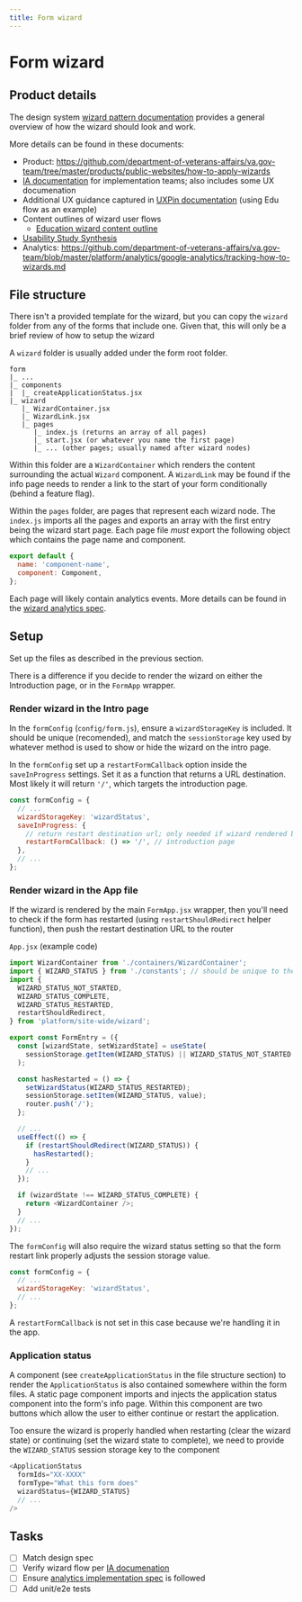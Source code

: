 ```yaml
---
title: Form wizard
---
```


# Form wizard

## Product details

The design system [wizard pattern documentation](https://design.va.gov/patterns/wizards) provides a general overview of how the wizard should look and work.

More details can be found in these documents:

- Product: https://github.com/department-of-veterans-affairs/va.gov-team/tree/master/products/public-websites/how-to-apply-wizards
- [IA documentation](https://github.com/department-of-veterans-affairs/va.gov-team/blob/master/platform/information-architecture/ia-reviews/websites-apply-wizard.md) for implementation teams; also includes some UX documenation
- Additional UX guidance captured in [UXPin documentation](https://preview.uxpin.com/ca08f3dbf63475b2b62f3e8c00050ad1b19c4cb5#/pages/132986657/documentation/no-panels?mode=i) (using Edu flow as an example)
- Content outlines of wizard user flows
    - [Education wizard content outline](https://github.com/department-of-veterans-affairs/va.gov-team/blob/master/products/public-websites/how-to-apply-wizards/content-outlines/education-forms-wizard.md)
- [Usability Study Synthesis](https://github.com/department-of-veterans-affairs/va.gov-team/files/5548107/Wizard.Migration.Usability.Study.Synthesis.pdf)
- Analytics: https://github.com/department-of-veterans-affairs/va.gov-team/blob/master/platform/analytics/google-analytics/tracking-how-to-wizards.md

## File structure

There isn't a provided template for the wizard, but you can copy the `wizard`
folder from any of the forms that include one. Given that, this will only be a
brief review of how to setup the wizard

A `wizard` folder is usually added under the form root folder.

```
form
|_ ...
|_ components
|  |_ createApplicationStatus.jsx
|_ wizard
   |_ WizardContainer.jsx
   |_ WizardLink.jsx
   |_ pages
      |_ index.js (returns an array of all pages)
      |_ start.jsx (or whatever you name the first page)
      |_ ... (other pages; usually named after wizard nodes)
```

Within this folder are a `WizardContainer` which renders the content surrounding
the actual `Wizard` component. A `WizardLink` may be found if the info page needs
to render a link to the start of your form conditionally (behind a feature flag).

Within the `pages` folder, are pages that represent each wizard node. The
`index.js` imports all the pages and exports an array with the first entry being
the wizard start page. Each page file _must_ export the following object which
contains the page name and component.

```js
export default {
  name: 'component-name',
  component: Component,
};
```

Each page will likely contain analytics events. More details can be found in the
[wizard analytics spec](https://github.com/department-of-veterans-affairs/va.gov-team/blob/master/platform/analytics/google-analytics/tracking-how-to-wizards.md).

## Setup

Set up the files as described in the previous section.

There is a difference if you decide to render the wizard on either the
Introduction page, or in the `FormApp` wrapper.

### Render wizard in the Intro page

In the `formConfig` (`config/form.js`), ensure a `wizardStorageKey` is included.
It should be unique (recomended), and match the `sessionStorage` key used by
whatever method is used to show or hide the wizard on the intro page.

In the `formConfig` set up a `restartFormCallback` option inside the
`saveInProgress` settings. Set it as a function that returns a URL destination.
Most likely it will return `'/'`, which targets the introduction page.

```js
const formConfig = {
  // ...
  wizardStorageKey: 'wizardStatus',
  saveInProgress: {
    // return restart destination url; only needed if wizard rendered by Intro
    restartFormCallback: () => '/', // introduction page
  },
  // ...
};
```

### Render wizard in the App file

If the wizard is rendered by the main `FormApp.jsx` wrapper, then you'll need to
check if the form has restarted (using `restartShouldRedirect` helper function),
then push the restart destination URL to the router

`App.jsx` (example code)

```js
import WizardContainer from './containers/WizardContainer';
import { WIZARD_STATUS } from './constants'; // should be unique to the form
import {
  WIZARD_STATUS_NOT_STARTED,
  WIZARD_STATUS_COMPLETE,
  WIZARD_STATUS_RESTARTED,
  restartShouldRedirect,
} from 'platform/site-wide/wizard';

export const FormEntry = ({
  const [wizardState, setWizardState] = useState(
    sessionStorage.getItem(WIZARD_STATUS) || WIZARD_STATUS_NOT_STARTED
  );

  const hasRestarted = () => {
    setWizardStatus(WIZARD_STATUS_RESTARTED);
    sessionStorage.setItem(WIZARD_STATUS, value);
    router.push('/');
  };

  // ...
  useEffect(() => {
    if (restartShouldRedirect(WIZARD_STATUS)) {
      hasRestarted();
    }
    // ...
  });

  if (wizardState !== WIZARD_STATUS_COMPLETE) {
    return <WizardContainer />;
  }
  // ...
});
```

The `formConfig` will also require the wizard status setting so that the form
restart link properly adjusts the session storage value.

```js
const formConfig = {
  // ...
  wizardStorageKey: 'wizardStatus',
  // ...
};
```

A `restartFormCallback` is not set in this case because we're handling it in the
app.


### Application status

A component (see `createApplicationStatus` in the file structure section) to
render the `ApplicationStatus` is also contained somewhere within the form
files. A static page component imports and injects the application status
component into the form's info page. Within this component are two buttons which
allow the user to either continue or restart the application.

Too ensure the wizard is properly handled when restarting (clear the wizard
state) or continuing (set the wizard state to complete), we need to provide the
`WIZARD_STATUS` session storage key to the component

```js
<ApplicationStatus
  formIds="XX-XXXX"
  formType="What this form does"
  wizardStatus={WIZARD_STATUS}
  // ...
/>
```

## Tasks

- [ ] Match design spec
- [ ] Verify wizard flow per [IA documenation](https://github.com/department-of-veterans-affairs/va.gov-team/blob/master/platform/information-architecture/ia-reviews/websites-apply-wizard.md)
- [ ] Ensure [analytics implementation spec](https://github.com/department-of-veterans-affairs/va.gov-team/blob/master/platform/analytics/google-analytics/tracking-how-to-wizards.md) is followed
- [ ] Add unit/e2e tests
